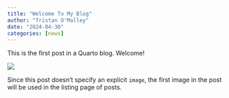 ```yaml
---
title: "Welcome To My Blog"
author: "Tristan O'Malley"
date: "2024-04-30"
categories: [news]
---
```


This is the first post in a Quarto blog. Welcome!

![](thumbnail.jpg)

Since this post doesn't specify an explicit `image`, the first image in the post will be used in the listing page of posts.
